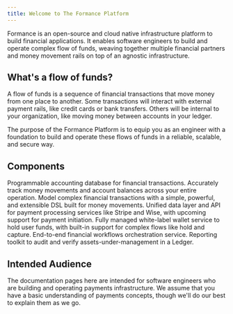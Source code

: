 ```yaml
---
title: Welcome to The Formance Platform
---
```



Formance is an open-source and cloud native infrastructure platform to build financial applications. It enables software engineers to build and operate complex flow of funds, weaving together multiple financial partners and money movement rails on top of an agnostic infrastructure.

## What's a flow of funds?

A flow of funds is a sequence of financial transactions that move money from one place to another. Some transactions will interact with external payment rails, like credit cards or bank transfers. Others will be internal to your organization, like moving money between accounts in your ledger.

The purpose of the Formance Platform is to equip you as an engineer with a foundation to build and operate these flows of funds in a reliable, scalable, and secure way.

## Components

<DocCardGrid>

<DocCard headline="Ledger" icon="/img/module-ledger.svg" cta="Learn More" link="ledger/" highlight="true">
  Programmable accounting database for financial transactions. Accurately track money movements and account balances across your entire operation.
</DocCard>

<DocCard headline="Numscript" icon="/img/module-flows.svg" cta="Learn More" link="numscript/" highlight="true">
  Model complex financial transactions with a simple, powerful, and extensible DSL built for money movements.
</DocCard>

<DocCard headline="Connectivity" icon="/img/module-payments.svg" cta="Learn More" link="payments/" highlight="true">
  Unified data layer and API for payment processing services like Stripe and Wise, with upcoming support for payment initiation.
</DocCard>

<DocCard headline="Wallets" icon="/img/module-wallets.svg" cta="Learn More" link="wallets/" highlight="true">
  Fully managed white-label wallet service to hold user funds, with built-in support for complex flows like hold and capture.
</DocCard>

<DocCard headline="Flows" icon="/img/module-flows.svg" cta="Learn More" link="flows/" highlight="true">
  End-to-end financial workflows orchestration service.
</DocCard>

<DocCard headline="Reconciliation" icon="/img/module-reconciliation.svg" cta="Learn More" link="reconciliation/" highlight="true">
  Reporting toolkit to audit and verify assets-under-management in a Ledger.
</DocCard>

</DocCardGrid>

## Intended Audience

The documentation pages here are intended for software engineers who are building and operating payments infrastructure. We assume that you have a basic understanding of payments concepts, though we'll do our best to explain them as we go.


<GettingHelp />
